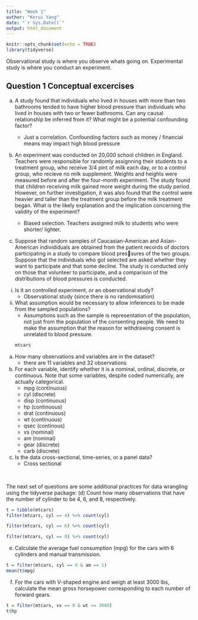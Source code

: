 ```yaml
---
title: "Week 1"
author: "Kerui Yang"
date: "`r Sys.Date()`"
output: html_document
---
```



```r
knitr::opts_chunk$set(echo = TRUE)
library(tidyverse)
```
Observational study is where you observe whats going on.
Experimental study is where you conduct an experiment.


## Question 1  Conceptual excercises

(a) A study found that individuals who lived in houses with more than two bathrooms tended to
have higher blood pressure than individuals who lived in houses with two or fewer bathrooms.
Can any causal relationship be inferred from it? What might be a potential confounding
factor?

    -  Just a correlation. Confounding factors such as money / financial means may impact high blood pressure

(b) An experiment was conducted on 20,000 school children in England. Teachers were responsible
for randomly assignning their students to a treatment group, who receive 3/4 pint of milk
each day, or to a control group, who recieve no milk supplement. Weights and heights
were measured before and after the four-month experiment. The study found that children
receiving milk gained more weight during the study period. However, on further investigation,
it was also found that the control were heavier and taller than the treatment group before
the milk treatment began. What is the likely explanation and the implication concerning the
validity of the experiment?

    - Biased selection. Teachers assigned milk to students who were shorter/ lighter. 

(c) Suppose that random samples of Caucasian-American and Asian-American individiduals are
obtained from the patient records of doctors participating in a study to compare blood pressures of the two groups. Suppose that the individuals who got selected are asked whether
they want to participate and that some decline. The study is conducted only on those that
volunteer to participate, and a comparison of the distributions of blood pressures is conducted.
i. Is it an controlled experiment, or an observational study?
    - Observational study (since there is no randomisation)
ii. What assumption would be necessary to allow inferences to be made from the sampled
populations?
    - Assumptions such as the sample is representation of the population, not just from the population of the consenting people. We need to make the assumption that the reason for withdrawing consent is unrelated to blood pressure.
```r
mtcars
```

(a) How many observations and variables are in the dataset?
    - there are 11 variables and 32 observations
(b) For each variable, identify whether it is a nominal, ordinal, discrete, or continuous. Note that
some variables, despite coded numerically, are actually categorical.
    - mpg (continuous) 
    - cyl (discrete)
    - disp (continuous)
    - hp (continuous)
    - drat (continuous)
    - wt (continuous)
    - qsec (continous)
    - vs (nominal)
    - am (nominal)
    - gear (discrete)
    - carb (discrete)
(c) Is the data cross-sectional, time-series, or a panel data?
    - Cross sectional

\


The next set of questions are some additional practices for data wrangling using the tidyverse
package:
(d) Count how many observations that have the number of cylinder to be 4, 6, and 8, respectively.

```r
t = tibble(mtcars)
filter(mtcars, cyl == 4) %>% count(cyl)
```


```r
filter(mtcars, cyl == 6) %>% count(cyl)
```


```r
filter(mtcars, cyl == 8) %>% count(cyl)
```

(e) Calculate the average fuel consumption (mpg) for the cars with 6 cylinders and manual
transmission.

```r
t = filter(mtcars, cyl == 6 & am == 1)
mean(t$mpg)
```

(f) For the cars with V-shaped engine and weigh at least 3000 lbs, calculate the mean gross
horsepower corresponding to each number of forward gears.
```r
t = filter(mtcars, vs == 0 & wt >= 3000)
t$hp
```


